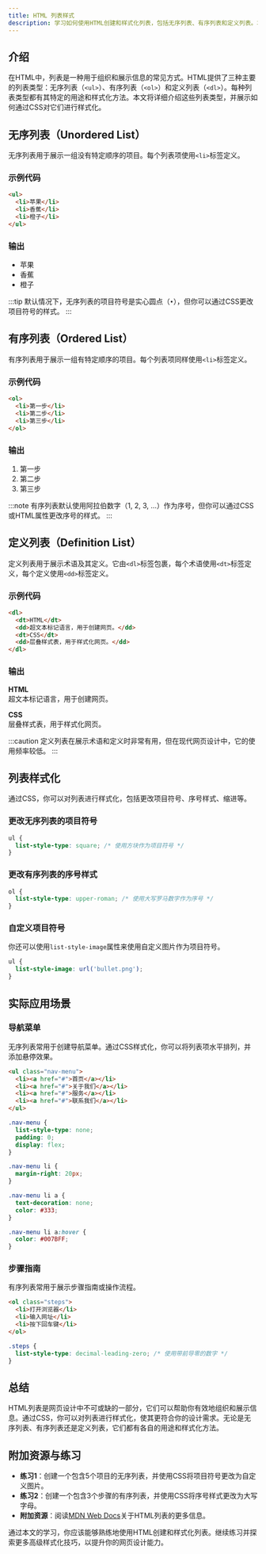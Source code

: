 ```yaml
---
title: HTML 列表样式
description: 学习如何使用HTML创建和样式化列表，包括无序列表、有序列表和定义列表。本文适合初学者，包含代码示例和实际应用场景。
---
```


## 介绍

在HTML中，列表是一种用于组织和展示信息的常见方式。HTML提供了三种主要的列表类型：无序列表（`<ul>`）、有序列表（`<ol>`）和定义列表（`<dl>`）。每种列表类型都有其特定的用途和样式化方法。本文将详细介绍这些列表类型，并展示如何通过CSS对它们进行样式化。

## 无序列表（Unordered List）

无序列表用于展示一组没有特定顺序的项目。每个列表项使用`<li>`标签定义。

### 示例代码

```html
<ul>
  <li>苹果</li>
  <li>香蕉</li>
  <li>橙子</li>
</ul>
```

### 输出

- 苹果
- 香蕉
- 橙子

:::tip
默认情况下，无序列表的项目符号是实心圆点（`•`），但你可以通过CSS更改项目符号的样式。
:::

## 有序列表（Ordered List）

有序列表用于展示一组有特定顺序的项目。每个列表项同样使用`<li>`标签定义。

### 示例代码

```html
<ol>
  <li>第一步</li>
  <li>第二步</li>
  <li>第三步</li>
</ol>
```

### 输出

1. 第一步
2. 第二步
3. 第三步

:::note
有序列表默认使用阿拉伯数字（1, 2, 3, ...）作为序号，但你可以通过CSS或HTML属性更改序号的样式。
:::

## 定义列表（Definition List）

定义列表用于展示术语及其定义。它由`<dl>`标签包裹，每个术语使用`<dt>`标签定义，每个定义使用`<dd>`标签定义。

### 示例代码

```html
<dl>
  <dt>HTML</dt>
  <dd>超文本标记语言，用于创建网页。</dd>
  <dt>CSS</dt>
  <dd>层叠样式表，用于样式化网页。</dd>
</dl>
```

### 输出

**HTML**  
超文本标记语言，用于创建网页。

**CSS**  
层叠样式表，用于样式化网页。

:::caution
定义列表在展示术语和定义时非常有用，但在现代网页设计中，它的使用频率较低。
:::

## 列表样式化

通过CSS，你可以对列表进行样式化，包括更改项目符号、序号样式、缩进等。

### 更改无序列表的项目符号

```css
ul {
  list-style-type: square; /* 使用方块作为项目符号 */
}
```

### 更改有序列表的序号样式

```css
ol {
  list-style-type: upper-roman; /* 使用大写罗马数字作为序号 */
}
```

### 自定义项目符号

你还可以使用`list-style-image`属性来使用自定义图片作为项目符号。

```css
ul {
  list-style-image: url('bullet.png');
}
```

## 实际应用场景

### 导航菜单

无序列表常用于创建导航菜单。通过CSS样式化，你可以将列表项水平排列，并添加悬停效果。

```html
<ul class="nav-menu">
  <li><a href="#">首页</a></li>
  <li><a href="#">关于我们</a></li>
  <li><a href="#">服务</a></li>
  <li><a href="#">联系我们</a></li>
</ul>
```

```css
.nav-menu {
  list-style-type: none;
  padding: 0;
  display: flex;
}

.nav-menu li {
  margin-right: 20px;
}

.nav-menu li a {
  text-decoration: none;
  color: #333;
}

.nav-menu li a:hover {
  color: #007BFF;
}
```

### 步骤指南

有序列表常用于展示步骤指南或操作流程。

```html
<ol class="steps">
  <li>打开浏览器</li>
  <li>输入网址</li>
  <li>按下回车键</li>
</ol>
```

```css
.steps {
  list-style-type: decimal-leading-zero; /* 使用带前导零的数字 */
}
```

## 总结

HTML列表是网页设计中不可或缺的一部分，它们可以帮助你有效地组织和展示信息。通过CSS，你可以对列表进行样式化，使其更符合你的设计需求。无论是无序列表、有序列表还是定义列表，它们都有各自的用途和样式化方法。

## 附加资源与练习

- **练习1**：创建一个包含5个项目的无序列表，并使用CSS将项目符号更改为自定义图片。
- **练习2**：创建一个包含3个步骤的有序列表，并使用CSS将序号样式更改为大写字母。
- **附加资源**：阅读[MDN Web Docs](https://developer.mozilla.org/zh-CN/docs/Web/HTML/Element/ul)关于HTML列表的更多信息。

通过本文的学习，你应该能够熟练地使用HTML创建和样式化列表。继续练习并探索更多高级样式化技巧，以提升你的网页设计能力。